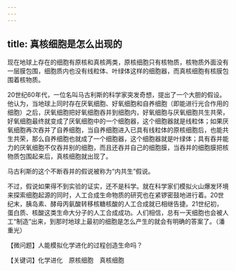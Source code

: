 ```yaml
---
---
---
```

title: 真核细胞是怎么出现的
---




现在地球上存在的细胞有原核和真核两类，原核细胞只有核物质，核物质外面没有一层膜包围，细胞质内也没有线粒体、叶绿体这样的细胞器，而真核细胞有核膜包围着核物质。

20世纪60年代，一位名叫马古利斯的科学家突发奇想，提出了一个大胆的假设。他认为，当地球上同时存在厌氧细胞、好氧细胞和自养细胞（即能进行光合作用的细胞）之后，厌氧细胞把好氧细胞吞并到细胞内，好氧细胞与厌氧细胞共生共荣，好氧细胞最终就变成了厌氧细胞中的一个细胞器，这个细胞器就是线粒体；如果厌氧细胞再次吞并了自养细胞，当自养细胞进入已具有线粒体的原核细胞后，也能共生共荣，那么自养细胞也就成了一个细胞器，这个细胞器就是叶绿体；具有吞并能力的厌氧细胞不仅吞并别的细胞，而且还吞并自己的细胞膜，当吞并的细胞膜把核物质包围起来后，真核细胞就出现了。

马古利斯的这个不断吞并的假说被称为“内共生”假说。

不过，假说如果得不到实验的证实，还不是科学。就在科学家们模拟火山爆发环境来探索细胞起源的同时，人工合成生命物质的研究也在紧锣密鼓地进行着。20世纪末，胰岛素、酵母丙氨酸转移核糖核酸的人工合成就已相继告捷。21世纪初，蛋白质、核酸这类生命大分子的人工合成成功。人们相信，总有一天细胞也会被人工“制造”出来，到那时地球上最初的细胞是怎么产生的就会有明确的答案了。（潘重光）





【微问题】人能模拟化学进化的过程创造生命吗？

【关键词】化学进化　原核细胞　真核细胞